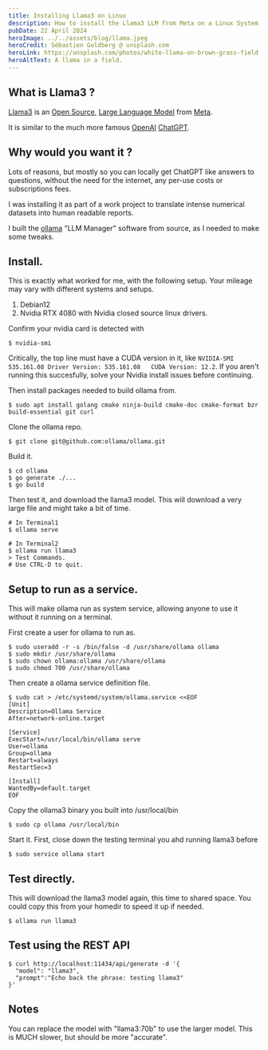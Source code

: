```yaml
---
title: Installing Llama3 on Linux
description: How to install the Llama3 LLM from Meta on a Linux System.
pubDate: 22 April 2024
heroImage: ../../assets/blog/llama.jpeg
heroCredit: Sébastien Goldberg @ unsplash.com
heroLink: https://unsplash.com/photos/white-llama-on-brown-grass-field-during-daytime-xgQZ1rXbYa4
heroAltText: A llama in a field.
---
```



## What is Llama3 ?

[Llama3](https://llama.meta.com/llama3/) is an [Open Source](https://opensource.org/), [Large Language Model](https://en.wikipedia.org/wiki/Large_language_model) from [Meta](https://about.meta.com/uk/).

It is similar to the much more famous [OpenAI](https://openai.com/) [ChatGPT](https://openai.com/chatgpt).

## Why would you want it ?

Lots of reasons, but mostly so you can locally get ChatGPT like answers to questions, without the need for the internet, any per-use costs or subscriptions fees.

I was installing it as part of a work project to translate intense numerical datasets into human readable reports.

I built the [ollama](https://ollama.com/) "LLM Manager" software from source, as I needed to make some tweaks.

## Install.

This is exactly what worked for me, with the following setup. Your mileage may vary with different systems and setups.

1. Debian12
1. Nvidia RTX 4080 with Nvidia closed source linux drivers.

Confirm your nvidia card is detected with 

```
$ nvidia-smi
```

Critically, the top line must have a CUDA version in it, like `NVIDIA-SMI 535.161.08 Driver Version: 535.161.08   CUDA Version: 12.2`.
If you aren't running this succesfully, solve your Nvidia install issues before continuing.

Then install packages needed to build ollama from.

```
$ sudo apt install golang cmake ninja-build cmake-doc cmake-format bzr build-essential git curl
```

Clone the ollama repo.

```
$ git clone git@github.com:ollama/ollama.git
```

Build it.

```
$ cd ollama
$ go generate ./...
$ go build
```

Then test it, and download the llama3 model. This will download a very large file and might take a bit of time.

```
# In Terminal1
$ ollama serve

# In Terminal2
$ ollama run llama3
> Test Commands.
# Use CTRL-D to quit.
```

## Setup to run as a service.

This will make ollama run as system service, allowing anyone to use it without it running on a terminal.

First create a user for ollama to run as.

```
$ sudo useradd -r -s /bin/false -d /usr/share/ollama ollama
$ sudo mkdir /usr/share/ollama
$ sudo chown ollama:ollama /usr/share/ollama
$ sudo chmod 700 /usr/share/ollama
```

Then create a ollama service definition file.

```
$ sudo cat > /etc/systemd/system/ollama.service <<EOF
[Unit]
Description=Ollama Service
After=network-online.target

[Service]
ExecStart=/usr/local/bin/ollama serve
User=ollama
Group=ollama
Restart=always
RestartSec=3

[Install]
WantedBy=default.target
EOF
```

Copy the ollama3 binary you built into /usr/local/bin

```
$ sudo cp ollama /usr/local/bin
```

Start it. First, close down the testing terminal you ahd running llama3 before

```
$ sudo service ollama start
```
## Test directly.

This will download the llama3 model again, this time to shared space. You could copy this from your homedir to speed it up if needed.

```
$ ollama run llama3
```

## Test using the REST API

```
$ curl http://localhost:11434/api/generate -d '{
  "model": "llama3",
  "prompt":"Echo back the phrase: testing llama3"
}'
```

## Notes

You can replace the model with "llama3:70b" to use the larger model. This is MUCH slower, but should be more "accurate".